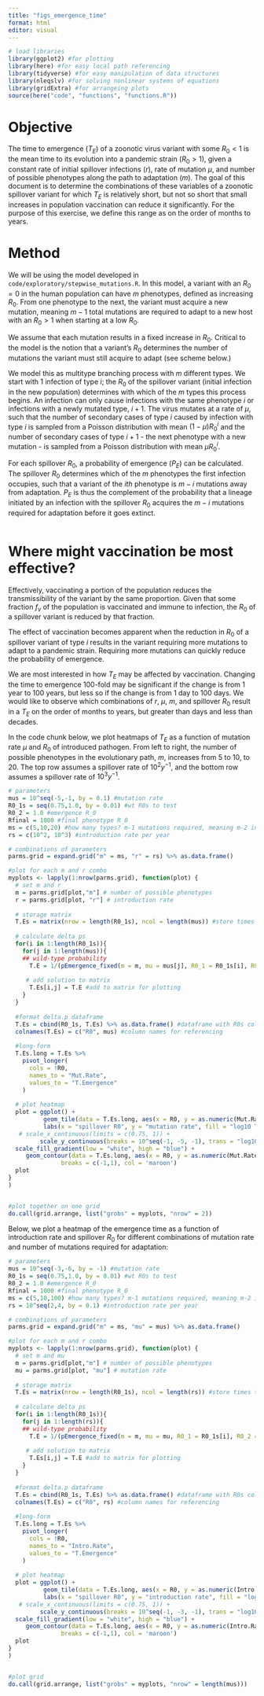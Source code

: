 ```yaml
---
title: "figs_emergence_time"
format: html
editor: visual
---
```


```r
# load libraries 
library(ggplot2) #for plotting
library(here) #for easy local path referencing
library(tidyverse) #for easy manipulation of data structures
library(nleqslv) #for solving nonlinear systems of equations
library(gridExtra) #for arrangeing plots
source(here("code", "functions", "functions.R"))

```



# Objective 

The time to emergence ($T_E$) of a zoonotic virus variant with some $R_0 < 1$ is the mean time to its evolution into a pandemic strain ($R_0 > 1$), given a constant rate of initial spillover infections ($r$), rate of mutation $\mu$, and number of possible phenotypes along the path to adaptation ($m$). The goal of this document is to determine the combinations of these variables of a zoonotic spillover variant for which $T_E$ is relatively short, but not so short that small increases in population vaccination can reduce it significantly. For the purpose of this exercise, we define this range as on the order of months to years. 

# Method 

We will be using the model developed in `code/exploratory/stepwise_mutations.R`. In this model, a variant with an $R_0 = 0$ in the human population can have $m$ phenotypes, defined as increasing $R_0$. From one phenotype to the next, the variant must acquire a new mutation, meaning $m-1$ total mutations are required to adapt to a new host with an $R_0 > 1$ when starting at a low $R_0$.

We assume that each mutation results in a fixed increase in $R_0$. Critical to the model is the notion that a variant's $R_0$ determines the number of mutations the variant must still acquire to adapt (see scheme below.)

We model this as multitype branching process with $m$ different types. We start with 1 infection of type $i$; the $R_0$ of the spillover variant (initial infection in the new population) determines with which of the $m$ types this process begins. An infection can only cause infections with the same phenotype $i$ or infections with a newly mutated type, $i+1$. The virus mutates at a rate of $\mu$, such that the number of secondary cases of type $i$ caused by infection with type $i$ is sampled from a Poisson distribution with mean $(1-\mu)R_0^i$ and the number of secondary cases of type $i+1$ - the next phenotype with a new mutation - is sampled from a Poisson distribution with mean $\mu R_0^i$. 

For each spillover $R_0$, a probability of emergence ($P_E$) can be calculated. The spillover $R_0$ determines which of the $m$ phenotypes the first infection occupies, such that a variant of the $ith$ phenotype is $m-i$ mutations away from adaptation. $P_E$ is thus the complement of the probability that a lineage initiated by an infection with the spillover $R_0$ acquires the $m-i$ mutations required for adaptation before it goes extinct. 

```r


```

# Where might vaccination be most effective?

Effectively, vaccinating a portion of the population reduces the transmissibility of the variant by the same proportion. Given that some fraction $f_v$ of the population is vaccinated and immune to infection, the $R_0$ of a spillover variant is reduced by that fraction. 

The effect of vaccination becomes apparent when the reduction in $R_0$ of a spillover variant of type $i$ results in the variant requiring more mutations to adapt to a pandemic strain. Requiring more mutations can quickly reduce the probability of emergence. 

We are most interested in how $T_E$ may be affected by vaccination. Changing the time to emergence 100-fold may be significant if the change is from 1 year to 100 years, but less so if the change is from 1 day to 100 days. We would like to observe which combinations of $r$, $\mu$, $m$, and spillover $R_0$ result in a $T_E$ on the order of months to years, but greater than days and less than decades. 

In the code chunk below, we plot heatmaps of $T_E$ as a function of mutation rate $\mu$ and $R_0$ of introduced pathogen. From left to right, the number of possible phenotypes in the evolutionary path, $m$, increases from 5 to 10, to 20. The top row assumes a spillover rate of $10^2 y^{-1}$, and the bottom row assumes a spillover rate of $10^3 y^{-1}$. 

```r
# parameters
mus = 10^seq(-5,-1, by = 0.1) #mutation rate
R0_1s = seq(0.75,1.0, by = 0.01) #wt R0s to test
R0_2 = 1.0 #emergence R_0
Rfinal = 1000 #final phenotype R_0
ms = c(5,10,20) #how many types? m-1 mutations required, meaning m-2 intermediate types
rs = c(10^2, 10^3) #introduction rate per year

# combinations of parameters 
parms.grid = expand.grid("m" = ms, "r" = rs) %>% as.data.frame() 

#plot for each m and r combo
myplots <- lapply(1:nrow(parms.grid), function(plot) {
  # set m and r
  m = parms.grid[plot,"m"] # number of possible phenotypes
  r = parms.grid[plot, "r"] # introduction rate
  
  # storage matrix 
  T.Es = matrix(nrow = length(R0_1s), ncol = length(mus)) #store times to emergence for each R0_1/mu pair
  
  # calculate delta ps
  for(i in 1:length(R0_1s)){
    for(j in 1:length(mus)){
    ## wild-type probability
      T.E = 1/(pEmergence_fixed(m = m, mu = mus[j], R0_1 = R0_1s[i], R0_2 = R0_2, Rfinal = Rfinal)*r) #1/p * rate
    
     # add solution to matrix
      T.Es[i,j] = T.E #add to matrix for plotting
    }
  }
  
  #format delta.p dataframe
  T.Es = cbind(R0_1s, T.Es) %>% as.data.frame() #dataframe with R0s column
  colnames(T.Es) = c("R0", mus) #column names for referencing
  
  #long-form 
  T.Es.long = T.Es %>%
    pivot_longer(
      cols = !R0, 
      names_to = "Mut.Rate",
      values_to = "T.Emergence"
    )
  
  # plot heatmap 
  plot = ggplot() + 
          geom_tile(data = T.Es.long, aes(x = R0, y = as.numeric(Mut.Rate), fill = log10(T.Emergence))) + 
          labs(x = "spillover R0", y = "mutation rate", fill = "log10 TE", title = paste0("m = ", m, ", r = ", r)) +
   # scale_x_continuous(limits = c(0.75, 1)) +
         scale_y_continuous(breaks = 10^seq(-1, -5, -1), trans = "log10") +
  scale_fill_gradient(low = "white", high = "blue") +
     geom_contour(data = T.Es.long, aes(x = R0, y = as.numeric(Mut.Rate), z = log10(T.Emergence)), 
               breaks = c(-1,1), col = 'maroon')
  plot
}
)


#plot together on one grid
do.call(grid.arrange, list("grobs" = myplots, "nrow" = 2))

```


Below, we plot a heatmap of the emergence time as a function of introduction rate and spillover $R_0$ for different combinations of mutation rate and number of mutations required for adaptation: 

```r
# parameters
mus = 10^seq(-3,-6, by = -1) #mutation rate
R0_1s = seq(0.75,1.0, by = 0.01) #wt R0s to test
R0_2 = 1.0 #emergence R_0
Rfinal = 1000 #final phenotype R_0
ms = c(5,10,100) #how many types? m-1 mutations required, meaning m-2 intermediate types
rs = 10^seq(2,4, by = 0.1) #introduction rate per year

# combinations of parameters 
parms.grid = expand.grid("m" = ms, "mu" = mus) %>% as.data.frame() 

#plot for each m and r combo
myplots <- lapply(1:nrow(parms.grid), function(plot) {
  # set m and mu
  m = parms.grid[plot,"m"] # number of possible phenotypes
  mu = parms.grid[plot, "mu"] # mutation rate
  
  # storage matrix 
  T.Es = matrix(nrow = length(R0_1s), ncol = length(rs)) #store times to emergence for each R0_1/mu pair
  
  # calculate delta ps
  for(i in 1:length(R0_1s)){
    for(j in 1:length(rs)){
    ## wild-type probability
      T.E = 1/(pEmergence_fixed(m = m, mu = mu, R0_1 = R0_1s[i], R0_2 = R0_2, Rfinal = Rfinal)*rs[j]) #1/p * rate
    
     # add solution to matrix
      T.Es[i,j] = T.E #add to matrix for plotting
    }
  }
  
  #format delta.p dataframe
  T.Es = cbind(R0_1s, T.Es) %>% as.data.frame() #dataframe with R0s column
  colnames(T.Es) = c("R0", rs) #column names for referencing
  
  #long-form 
  T.Es.long = T.Es %>%
    pivot_longer(
      cols = !R0, 
      names_to = "Intro.Rate",
      values_to = "T.Emergence"
    )
  
  # plot heatmap 
  plot = ggplot() + 
          geom_tile(data = T.Es.long, aes(x = R0, y = as.numeric(Intro.Rate), fill = log10(T.Emergence))) + 
          labs(x = "spillover R0", y = "introduction rate", fill = "log10 TE", title = paste0("m = ", m, ", mu = ", mu)) +
   # scale_x_continuous(limits = c(0.75, 1)) +
         scale_y_continuous(breaks = 10^seq(-1, -3, -1), trans = "log10") +
  scale_fill_gradient(low = "white", high = "blue") +
     geom_contour(data = T.Es.long, aes(x = R0, y = as.numeric(Intro.Rate), z = log10(T.Emergence)), 
               breaks = c(-1,1), col = 'maroon')
  plot
}
)


#plot grid
do.call(grid.arrange, list("grobs" = myplots, "nrow" = length(mus)))

```

